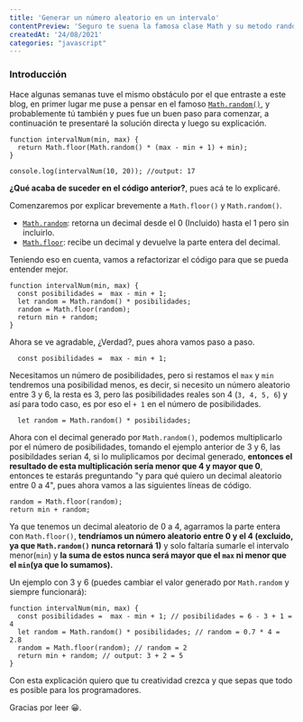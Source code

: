 ```yaml
--- 
title: 'Generar un número aleatorio en un intervalo'
contentPreview: 'Seguro te suena la famosa clase Math y su metodo random (Math.random), pero sabes ¿Cómo usarlas para obtener un número aleatorio en un intervalo?, pues te enseño y explico como hacerlo.'
createdAt: '24/08/2021'
categories: "javascript"
---
```


### Introducción
Hace algunas semanas tuve el mismo obstáculo por el que entraste a este blog, en primer lugar me puse a pensar en el famoso [`Math.random()`](https://developer.mozilla.org/es/docs/Web/JavaScript/Reference/Global_Objects/Math/random), y probablemente tú también y pues fue un buen paso para comenzar, a continuación te presentaré la solución directa y luego su explicación.


```
function intervalNum(min, max) {
  return Math.floor(Math.random() * (max - min + 1) + min);
}

console.log(intervalNum(10, 20)); //output: 17
```
**¿Qué acaba de suceder en el código anterior?**, pues acá te lo explicaré.

Comenzaremos por explicar brevemente a `Math.floor()` y `Math.random()`.
* [`Math.random`](https://developer.mozilla.org/es/docs/Web/JavaScript/Reference/Global_Objects/Math/random): retorna un decimal desde el 0 (Incluido) hasta el 1 pero sin incluirlo.
* [`Math.floor`](https://developer.mozilla.org/es/docs/Web/JavaScript/Reference/Global_Objects/Math/floor): recibe un decimal y devuelve la parte entera del decimal.
    
Teniendo eso en cuenta, vamos a refactorizar el código para que se pueda entender mejor.

```
function intervalNum(min, max) {
  const posibilidades =  max - min + 1;
  let random = Math.random() * posibilidades;
  random = Math.floor(random);
  return min + random;
}
```
Ahora se ve agradable, ¿Verdad?, pues ahora vamos paso a paso.

```
  const posibilidades =  max - min + 1;
```

Necesitamos un número de posibilidades, pero si restamos el `max` y `min` tendremos una posibilidad menos, es decir, si necesito un número aleatorio entre 3 y 6, la resta es 3, pero las posibilidades reales son 4 (`3, 4, 5, 6`) y así para todo caso, es por eso el `+ 1` en el número de posibilidades.

```
  let random = Math.random() * posibilidades;
```

Ahora con el decimal generado por `Math.random()`, podemos multiplicarlo por el número de posibilidades, tomando el ejemplo anterior de 3 y 6, las posibildades serian 4, si lo muliplicamos por decimal generado, **entonces el resultado de esta multiplicación sería menor que 4 y mayor que 0**, entonces te estarás preguntando "y para qué quiero un decimal aleatorio entre 0 a 4", pues ahora vamos a las siguientes líneas de código.

```
random = Math.floor(random);
return min + random;
```
Ya que tenemos un decimal aleatorio de 0 a 4, agarramos la parte entera con `Math.floor()`, **tendríamos un número aleatorio entre 0 y el 4 (excluido, ya que `Math.random()` nunca retornará 1)** y solo faltaría sumarle el intervalo menor(`min`) y **la suma de estos nunca será mayor que el `max` ni menor que el `min`(ya que lo sumamos).**

Un ejemplo con 3 y 6 (puedes cambiar el valor generado por `Math.random` y siempre funcionará):
```
function intervalNum(min, max) {
  const posibilidades =  max - min + 1; // posibilidades = 6 - 3 + 1 =  4
  let random = Math.random() * posibilidades; // random = 0.7 * 4 = 2.8
  random = Math.floor(random); // random = 2
  return min + random; // output: 3 + 2 = 5
}
```
Con esta explicación quiero que tu creatividad crezca y que sepas que todo es posible para los programadores.

Gracias por leer 😀.
